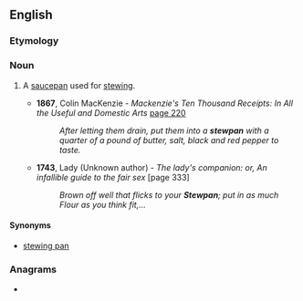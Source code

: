 ==English==

===Etymology===
{{compound|en|stew|pan}}

===Noun===
{{en-noun}}

# {{lb|en|archaic|cookware}} A [[saucepan]] used for [[stew]]ing.
#* '''1867''', Colin MacKenzie - ''Mackenzie's Ten Thousand Receipts: In All the Useful and Domestic Arts'' [http://books.google.co.uk/books?id=GZxBAAAAIAAJ&q=stewpan&dq=stewpan&lr=&pgis=1 page 220]
#*: ''After letting them drain, put them into a '''stewpan''' with a quarter of a pound of butter, salt, black and red pepper to taste.''
#* '''1743''', Lady (Unknown author) - ''The lady's companion: or, An infallible guide to the fair sex'' [page 333]
#*: ''Brown off well that flicks to your '''Stewpan'''; put in as much Flour as you think fit,...''

====Synonyms====
* [[stewing pan]]

===Anagrams===
* {{anagrams|en|a=aenpstw|pawnest}}